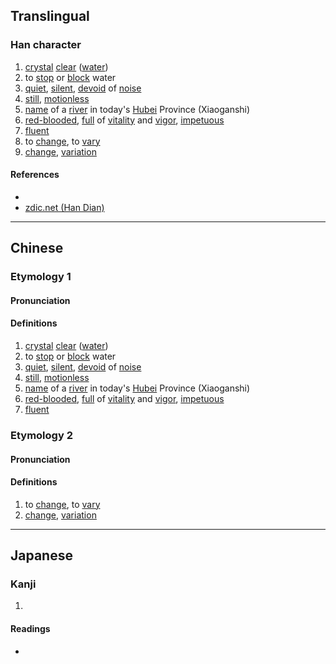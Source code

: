 {{character info/new}}
{{also|㵳}}
==Translingual==

===Han character===
{{Han char|rn=85|rad=水|as=11|sn=14|four=37122|canj=ESMH|ids=⿰氵翏}}

# [[crystal]] [[clear]] ([[water]])
# to [[stop]] or [[block]] water
# [[quiet]], [[silent]], [[devoid]] of [[noise]]
# [[still]], [[motionless]]
# [[name]] of a [[river]] in today's [[Hubei]] Province (Xiaoganshi)
# [[red-blooded]], [[full]] of [[vitality]] and [[vigor]], [[impetuous]]
# [[fluent]]
# to [[change]], to [[vary]]
# [[change]], [[variation]]

====References====
* {{Han ref|kx=0648.020|dkj=18182|dj=1057.160|hdz=31733.080|uh=6F3B|ud=28475|bh=E27B|bd=57979}}
* [http://www.zdic.net/z/1d/js/6F3B.htm zdic.net (Han Dian)]

----

==Chinese==
{{zh-forms}}

===Etymology 1===
====Pronunciation====
{{zh-pron
|m=liáo
|c=lau4
|mc=y
|oc=y
|ma=
|cat=a,v,pn
}}

====Definitions====
{{zh-hanzi}}

# [[crystal]] [[clear]] ([[water]])
# to [[stop]] or [[block]] water
# [[quiet]], [[silent]], [[devoid]] of [[noise]]
# [[still]], [[motionless]]
# [[name]] of a [[river]] in today's [[Hubei]] Province (Xiaoganshi)
# [[red-blooded]], [[full]] of [[vitality]] and [[vigor]], [[impetuous]]
# [[fluent]]

===Etymology 2===
====Pronunciation====
{{zh-pron
|m=liú
|c=liu4
|ma=
|cat=v,n
}}

====Definitions====
{{zh-hanzi}}

# to [[change]], to [[vary]]
# [[change]], [[variation]]

----

==Japanese==

===Kanji===
{{ja-kanji|grade=|rs=水11}}

# {{defn|lang=ja|sort=水11}}

====Readings====
* {{ja-readings|on=[[りょう]] (ryō), [[りゅう]] (ryū), [[る]] (ru)|kun=}}
